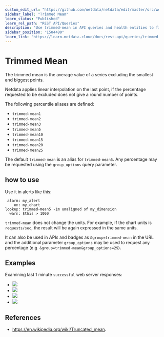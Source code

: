 ```yaml
---
custom_edit_url: "https://github.com/netdata/netdata/edit/master/src/web/api/queries/trimmed_mean/README.md"
sidebar_label: "Trimmed Mean"
learn_status: "Published"
learn_rel_path: "REST API/Queries"
description: "Use trimmed-mean in API queries and health entities to find the average value from a sample, eliminating any unwanted spikes in the returned metrics."
sidebar_position: "1504480"
learn_link: "https://learn.netdata.cloud/docs/rest-api/queries/trimmed-mean"
---
```



# Trimmed Mean

The trimmed mean is the average value of a series excluding the smallest and biggest points.

Netdata applies linear interpolation on the last point, if the percentage requested to be excluded does not give a
round number of points.

The following percentile aliases are defined:

- `trimmed-mean1`
- `trimmed-mean2`
- `trimmed-mean3`
- `trimmed-mean5`
- `trimmed-mean10`
- `trimmed-mean15`
- `trimmed-mean20`
- `trimmed-mean25`

The default `trimmed-mean` is an alias for `trimmed-mean5`.
Any percentage may be requested using the `group_options` query parameter.

## how to use

Use it in alerts like this:

```
 alarm: my_alert
    on: my_chart
lookup: trimmed-mean5 -1m unaligned of my_dimension
  warn: $this > 1000
```

`trimmed-mean` does not change the units. For example, if the chart units is `requests/sec`, the result
will be again expressed in the same units. 

It can also be used in APIs and badges as `&group=trimmed-mean` in the URL and the additional parameter `group_options`
may be used to request any percentage (e.g. `&group=trimmed-mean&group_options=29`).

## Examples

Examining last 1 minute `successful` web server responses:

-   ![](https://registry.my-netdata.io/api/v1/badge.svg?chart=web_log_nginx.response_statuses&options=unaligned&dimensions=success&group=min&after=-60&label=min)
-   ![](https://registry.my-netdata.io/api/v1/badge.svg?chart=web_log_nginx.response_statuses&options=unaligned&dimensions=success&group=average&after=-60&label=average)
-   ![](https://registry.my-netdata.io/api/v1/badge.svg?chart=web_log_nginx.response_statuses&options=unaligned&dimensions=success&group=trimmed-mean5&after=-60&label=trimmed-mean5&value_color=orange)
-   ![](https://registry.my-netdata.io/api/v1/badge.svg?chart=web_log_nginx.response_statuses&options=unaligned&dimensions=success&group=max&after=-60&label=max)

## References

-   <https://en.wikipedia.org/wiki/Truncated_mean>.
